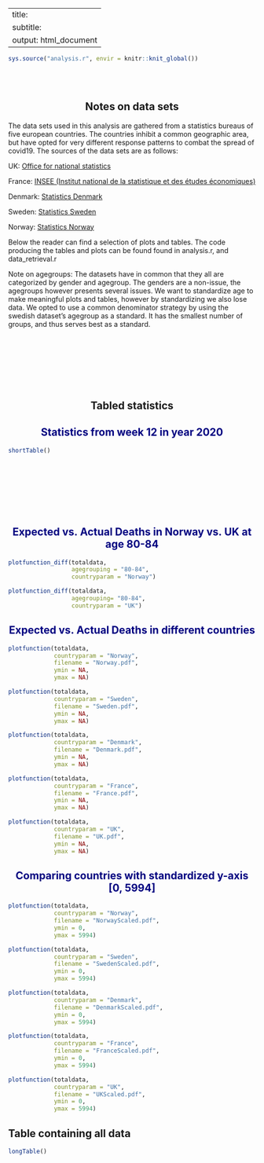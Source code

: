 
---
title: <center>BAN420 Term Paper</center>
subtitle: 
output: html_document
---

```r
sys.source("analysis.r", envir = knitr::knit_global())
```
<br><br>
<h2><center> Notes on data sets </center></h2>

<p> 
The data sets used in this analysis are gathered from a statistics bureaus of five european countries. The countries inhibit a common geographic area, but have opted for very different response patterns to combat the spread of covid19. The sources of the data sets are as follows:
</p>

<p>

UK: <a href = "https://www.ons.gov.uk/peoplepopulationandcommunity/birthsdeathsandmarriages/deaths"> 
        Office for national statistics
</a>

</P>

<p>

France: <a href = "https://www.insee.fr/en/statistiques/4493808?sommaire=4493845"> 
        INSEE (Institut national de la statistique et des études économiques)
</a>
</P>


<p>

Denmark: <a href = "https://www.statbank.dk/dodc2"> 
        Statistics Denmark
</a>

</P>

<p>

Sweden: <a href = "https://www.scb.se/en/finding-statistics/statistics-by-subject-area/population/population-composition/population-statistics/"> 
        Statistics Sweden
</a>

</P>

<p>

Norway: <a href = "https://www.ssb.no/statbank/table/07995/"> 
        Statistics Norway
</a>

</P>

<p> 

Below the reader can find a selection of plots and tables.
The code producing the tables and plots can be found found in analysis.r, and data_retrieval.r



Note on agegroups:
The datasets have in common that they all are categorized by gender and agegroup. The genders are a non-issue, 
the agegroups however presents several issues. We want to standardize age to make meaningful plots and tables, however by
standardizing we also lose data. We opted to use a common denominator strategy by using the swedish dataset's agegroup as a standard. It has the smallest number of groups, and thus serves best as a standard. 


    

</p>


<br><br><br><br><br><br>
<h2><center> Tabled statistics </center> </h2>

<h2><center><span style ="color : rgb(0,0,128);"> Statistics from week 12 in year 2020 </span></center></h2>

```r


shortTable()

```


<br><br><br><br><br><br>
<h2><center><span style ="color : rgb(0,0,128);"> Expected vs. Actual Deaths in Norway vs. UK at age 80-84 </span></center></h2>
  
```r
plotfunction_diff(totaldata, 
                  agegrouping = "80-84",
                  countryparam = "Norway")

plotfunction_diff(totaldata, 
                  agegrouping= "80-84",
                  countryparam = "UK")

```


<h2><center><span style ="color : rgb(0,0,128);"> Expected vs. Actual Deaths in different countries </span></center></h2>
```r

plotfunction(totaldata,
             countryparam = "Norway",
             filename = "Norway.pdf",
             ymin = NA,
             ymax = NA)

plotfunction(totaldata,
             countryparam = "Sweden",
             filename = "Sweden.pdf",
             ymin = NA,
             ymax = NA)

plotfunction(totaldata,
             countryparam = "Denmark",
             filename = "Denmark.pdf",
             ymin = NA,
             ymax = NA)

plotfunction(totaldata,
             countryparam = "France",
             filename = "France.pdf",
             ymin = NA,
             ymax = NA)

plotfunction(totaldata,
             countryparam = "UK",
             filename = "UK.pdf",
             ymin = NA,
             ymax = NA)
```


<h2><center><span style ="color : rgb(0,0,128);"> Comparing countries with standardized y-axis [0, 5994] </span></center></h2>
```r

plotfunction(totaldata,
             countryparam = "Norway",
             filename = "NorwayScaled.pdf",
             ymin = 0,
             ymax = 5994)

plotfunction(totaldata,
             countryparam = "Sweden",
             filename = "SwedenScaled.pdf",
             ymin = 0,
             ymax = 5994)

plotfunction(totaldata,
             countryparam = "Denmark",
             filename = "DenmarkScaled.pdf",
             ymin = 0,
             ymax = 5994)

plotfunction(totaldata,
             countryparam = "France",
             filename = "FranceScaled.pdf",
             ymin = 0,
             ymax = 5994)

plotfunction(totaldata,
             countryparam = "UK",
             filename = "UKScaled.pdf",
             ymin = 0,
             ymax = 5994)


```

<h2> Table containing all data </h2>

```r


longTable()

```


